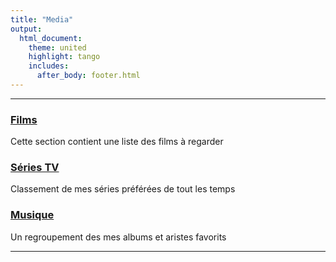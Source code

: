 ---
title: "Media"
output:
  html_document:
    theme: united
    highlight: tango
    includes:
      after_body: footer.html
---
***
### [Films](films.html)
Cette section contient une liste des films à regarder

### [Séries TV](tv.html)
Classement de mes séries préférées de tout les temps

### [Musique](musique.html)
Un regroupement des mes albums et aristes favorits

***